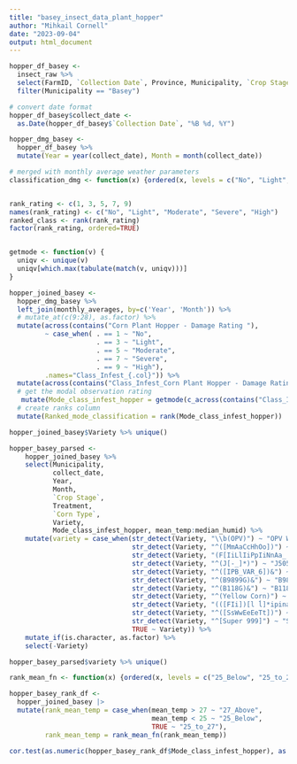 ---
title: "basey_insect_data_plant_hopper"
author: "Mihkail Cornell"
date: "2023-09-04"
output: html_document
---


```{r}
hopper_df_basey <- 
  insect_raw %>%
  select(FarmID, `Collection Date`, Province, Municipality, `Crop Stage`, Treatment, `Corn Type`, Variety, contains("Corn Plant Hopper - Damage Rating")) %>%
  filter(Municipality == "Basey")

# convert date format
hopper_df_basey$collect_date <- 
  as.Date(hopper_df_basey$`Collection Date`, "%B %d, %Y")

hopper_dmg_basey <-
  hopper_df_basey %>% 
  mutate(Year = year(collect_date), Month = month(collect_date))

# merged with monthly average weather parameters
classification_dmg <- function(x) {ordered(x, levels = c("No", "Light", "Moderate", "Severe", "High"))}


rank_rating <- c(1, 3, 5, 7, 9)
names(rank_rating) <- c("No", "Light", "Moderate", "Severe", "High")
ranked_class <- rank(rank_rating)
factor(rank_rating, ordered=TRUE)


getmode <- function(v) {
  uniqv <- unique(v)
  uniqv[which.max(tabulate(match(v, uniqv)))]
}

hopper_joined_basey <-
  hopper_dmg_basey %>% 
  left_join(monthly_averages, by=c('Year', 'Month')) %>%
  # mutate_at(c(9:28), as.factor) %>%
  mutate(across(contains("Corn Plant Hopper - Damage Rating "), 
         ~ case_when( . == 1 ~ "No",
                      . == 3 ~ "Light",
                      . == 5 ~ "Moderate",
                      . == 7 ~ "Severe",
                      . == 9 ~ "High"), 
         .names="Class_Infest_{.col}")) %>%
  mutate(across(contains("Class_Infest_Corn Plant Hopper - Damage Rating "), ~classification_dmg(.))) %>%
  # get the modal observation rating
   mutate(Mode_class_infest_hopper = getmode(c_across(contains("Class_Infest_Corn Plant Hopper - Damage Rating ")))) %>%
  # create ranks column
  mutate(Ranked_mode_classification = rank(Mode_class_infest_hopper))

hopper_joined_basey$Variety %>% unique()
```

```{r}
hopper_basey_parsed <-
    hopper_joined_basey %>% 
    select(Municipality, 
           collect_date, 
           Year, 
           Month, 
           `Crop Stage`, 
           Treatment, 
           `Corn Type`, 
           Variety, 
           Mode_class_infest_hopper, mean_temp:median_humid) %>%
    mutate(variety = case_when(str_detect(Variety, "\\b(OPV)") ~ "OPV White",
                               str_detect(Variety, "^([MmAaCcHhOo])") ~ "Macho F1",
                               str_detect(Variety, "(F[IiLlIiPpIiNnAa_ ]?)703") ~ "Filipina 703-HY",
                               str_detect(Variety, "^(J[-_]*)") ~ "J505",
                               str_detect(Variety, "^([IPB_VAR_6])&") ~ "IPB_VAR_6",
                               str_detect(Variety, "^(B9899G)&") ~ "B9899G",
                               str_detect(Variety, "^(B118G)&") ~ "B118G-Hybrid Yellow",
                               str_detect(Variety, "^(Yellow Corn)") ~ "Yellow Corn Hybrid",
                               str_detect(Variety, "(([FIi])[l ĺ]*ipina 802|[FfIiLlIiPpIiNnAa][_\\- ]802)") ~ "Filipina 802-HW",
                               str_detect(Variety, "^([SsWwEeEeTt])") ~ "Sweet Corn Hybrid",
                               str_detect(Variety, "^[Super 999]") ~ "Super 999-HY",
                               TRUE ~ Variety)) %>% 
    mutate_if(is.character, as.factor) %>%
    select(-Variety)

hopper_basey_parsed$variety %>% unique()
```

```{r}
rank_mean_fn <- function(x) {ordered(x, levels = c("25_Below", "25_to_27", "27_Above"))}

hopper_basey_rank_df <-
  hopper_joined_basey |>
  mutate(rank_mean_temp = case_when(mean_temp > 27 ~ "27_Above", 
                                    mean_temp < 25 ~ "25_Below",
                                    TRUE ~ "25_to_27"),
         rank_mean_temp = rank_mean_fn(rank_mean_temp))

```

```{r}
cor.test(as.numeric(hopper_basey_rank_df$Mode_class_infest_hopper), as.numeric(hopper_basey_rank_df$rank_mean_temp), method="kendall")
```
